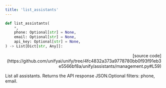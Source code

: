 ```yaml
---
title: 'list_assistants'
---
```


```python
def list_assistants(
    *,
    phone: Optional[str] = None,
    email: Optional[str] = None,
    api_key: Optional[str] = None,
) -> List[Dict[str, Any]]:
```

<p align="right">[source code](https://github.com/unifyai/unify/tree/4fc4832a373a9778780bb0f93f91eb3e5566bf8a/unify/assistants/management.py#L59)</p>

List all assistants. Returns the API response JSON.Optional filters: phone, email.
